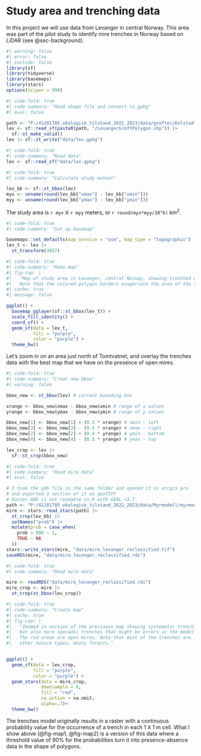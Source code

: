 # Study area and trenching data {#sec-area}

In this project we will use data from Levanger in central Norway. This area was part of the pilot study to identify mire trenches in Norway based on LiDAR (see @sec-background).

```r
#| warning: false
#| error: false
#| include: false
library(sf)
library(tidyverse)
library(basemaps)
library(stars)
options(scipen = 999)
```

```r
#| code-fold: true
#| code-summary: "Read shape file and convert to gpkg" 
#| eval: false

path <- "P:/41201785_okologisk_tilstand_2022_2023/data/grofter/Kolstad"
lev <- sf::read_sf(paste0(path, "/LevangerGroftPolygon.shp")) |>
  sf::st_make_valid()
lev |> sf::st_write("data/lev.gpkg")
```

```r
#| code-fold: true
#| code-summary: "Read data"
lev <- sf::read_sf("data/lev.gpkg")
```

```r
#| code-fold: true
#| code-summary: "Calculate study extent"

lev_bb <- sf::st_bbox(lev)
myx <- unname(round(lev_bb["xmax"] - lev_bb["xmin"]))
myy <- unname(round(lev_bb["ymax"] - lev_bb["ymin"]))
```

The study area is `r myx` 𝖷 `r myy` meters, or `r round(myx*myy/10^6)` km^2^.

```r
#| code-fold: true
#| code-summary: "Set up basemap"

basemaps::set_defaults(map_service = "osm", map_type = "topographic")
lev_t <- lev |>
  st_transform(3857)
```

```r
#| code-fold: true
#| code-summary: "Make map"
#| fig-cap: |
#|   "Map of study area in Levanger, central Norway, showing trenched mires i purple. 
#|   Note that the colored polygon borders exagerrate the area of the trenches."
#| cache: true
#| message: false

ggplot() + 
  basemap_gglayer(sf::st_bbox(lev_t)) +
  scale_fill_identity() + 
  coord_sf() +
  geom_sf(data = lev_t,
          fill = "purple",
          color = "purple") +
  theme_bw()
```

Let's zoom in on an area just north of Tomtvatnet, and overlay the trenches data with the best map that we have on the presence of open mires.

```r
#| code-fold: true
#| code-summary: "Creat new bbox"
#| warning: false

bbox_new <- st_bbox(lev) # current bounding box

xrange <- bbox_new$xmax - bbox_new$xmin # range of x values
yrange <- bbox_new$ymax - bbox_new$ymin # range of y values

bbox_new[1] <- bbox_new[1] + (0.3 * xrange) # xmin - left
bbox_new[3] <- bbox_new[3] - (0.5 * xrange) # xmax - right
bbox_new[2] <- bbox_new[2] + (0.4 * yrange) # ymin - bottom
bbox_new[4] <- bbox_new[4] - (0.5 * yrange) # ymax - top

lev_crop <- lev |>
  sf::st_crop(bbox_new)
```

```r
#| code-fold: true
#| code-summary: "Read mire data"
#| eval: false

# I took the gdb file in the same folder and opened it in arcgis pro
# and exported a section of it as geoTIFF
# Raster GBD is not readable in R with GDAL <3.7
path <- "P:/41201785_okologisk_tilstand_2022_2023/data/Myrmodell/myrmodell_levanger.tif"
mire <- stars::read_stars(path) |>
  st_crop(lev_bb) |> 
  setNames("prob") |>
  mutate(prob = case_when(
    prob > 900 ~ 1,
    TRUE ~ NA
  ))
stars::write_stars(mire, "data/mire_levanger_reclassified.tif")
saveRDS(mire, "data/mire_levanger_reclassified.rds")
```

```r
#| code-fold: true
#| code-summary: "Read mire data"

mire <- readRDS("data/mire_levanger_reclassified.rds")
mire_crop <- mire |>
  st_crop(st_bbox(lev_crop))


```

```r
#| code-fold: true
#| code-summary: "Create map"
#| cache: true
#| fig-cap: |
#|   "Zoomed in version of the previsous map showing systematic trenching,
#|   but also more sporadic trenches that might be errors in the model.
#|   The red areas are open mires. Note that most of the trenches are located in 
#|   other nature types, mosty forests."


ggplot() + 
  geom_sf(data = lev_crop,
          fill = "purple",
          color = "purple") +
  geom_stars(data = mire_crop,
             downsample = 0,
             fill = "red",
             na.action = na.omit,
             alpha=.7)+
  theme_bw()

```

The trenches model originally results in a raster with a continuous probability value for the occurrence of a trench in each 1 𝖷 1 m cell. What I show above (@fig-map1, @fig-map2) is a version of this data where a threshold value of 90% for the probabilities turn it into presence-absence data in the shape of polygons.
